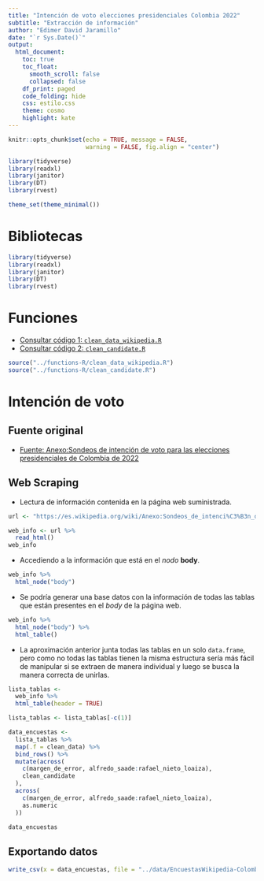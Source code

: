 ```yaml
---
title: "Intención de voto elecciones presidenciales Colombia 2022"
subtitle: "Extracción de información"
author: "Edimer David Jaramillo"
date: "`r Sys.Date()`"
output:
  html_document:
    toc: true
    toc_float:
      smooth_scroll: false
      collapsed: false
    df_print: paged
    code_folding: hide
    css: estilo.css 
    theme: cosmo
    highlight: kate
---
```


```r
knitr::opts_chunk$set(echo = TRUE, message = FALSE,
                      warning = FALSE, fig.align = "center")

library(tidyverse)
library(readxl)
library(janitor)
library(DT)
library(rvest)

theme_set(theme_minimal())
```

# Bibliotecas

```r
library(tidyverse)
library(readxl)
library(janitor)
library(DT)
library(rvest)
```

# Funciones

- [Consultar código 1: `clean_data_wikipedia.R`](https://github.com/Edimer/Encuestas-Colombia-2022/blob/main/clean_data_wikipedia.R)
- [Consultar código 2: `clean_candidate.R`](https://github.com/Edimer/Encuestas-Colombia-2022/blob/main/clean_candidate.R)

```r
source("../functions-R/clean_data_wikipedia.R")
source("../functions-R/clean_candidate.R")
```

# Intención de voto

## Fuente original

- [Fuente: Anexo:Sondeos de intención de voto para las elecciones presidenciales de Colombia de 2022](https://es.wikipedia.org/wiki/Anexo:Sondeos_de_intenci%C3%B3n_de_voto_para_las_elecciones_presidenciales_de_Colombia_de_2022)

## Web Scraping

- Lectura de información contenida en la página web suministrada.

```r
url <- "https://es.wikipedia.org/wiki/Anexo:Sondeos_de_intenci%C3%B3n_de_voto_para_las_elecciones_presidenciales_de_Colombia_de_2022"

web_info <- url %>% 
  read_html()
web_info
```

- Accediendo a la información que está en el *nodo* **body**.

```r
web_info %>% 
  html_node("body")
```

- Se podría generar una base datos con la información de todas las tablas que están presentes en el *body* de la página web. 

```r
web_info %>% 
  html_node("body") %>% 
  html_table()
```

- La aproximación anterior junta todas las tablas en un solo `data.frame`, pero como no todas las tablas tienen la misma estructura sería más fácil de manipular si se extraen de manera individual y luego se busca la manera correcta de unirlas.

```r
lista_tablas <-
  web_info %>%
  html_table(header = TRUE)

lista_tablas <- lista_tablas[-c(1)]

data_encuestas <-
  lista_tablas %>%
  map(.f = clean_data) %>%
  bind_rows() %>%
  mutate(across(
    c(margen_de_error, alfredo_saade:rafael_nieto_loaiza),
    clean_candidate
  ),
  across(
    c(margen_de_error, alfredo_saade:rafael_nieto_loaiza),
    as.numeric
  ))

data_encuestas
```

## Exportando datos

```r
write_csv(x = data_encuestas, file = "../data/EncuestasWikipedia-Colombia2022.csv")
```


